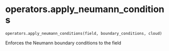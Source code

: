 # operators.apply_neumann_conditions { #updes.operators.apply_neumann_conditions }

`operators.apply_neumann_conditions(field, boundary_conditions, cloud)`

Enforces the Neumann boundary conditions to the field